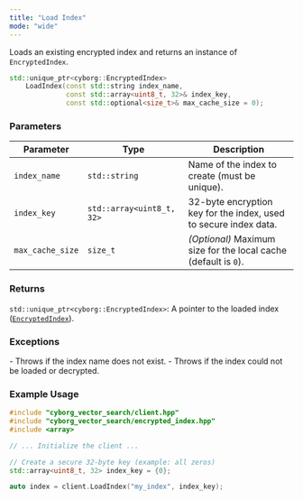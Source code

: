 ```yaml
---
title: "Load Index"
mode: "wide"
---
```


Loads an existing encrypted index and returns an instance of `EncryptedIndex`.

```cpp
std::unique_ptr<cyborg::EncryptedIndex> 
    LoadIndex(const std::string index_name,
              const std::array<uint8_t, 32>& index_key,
              const std::optional<size_t>& max_cache_size = 0);
```

### Parameters

| Parameter | Type | Description |
|----------------|-------------------------------|-----------------------------------------------------|
| `index_name` | `std::string` | Name of the index to create (must be unique). |
| `index_key` | `std::array<uint8_t, 32>` | 32-byte encryption key for the index, used to secure index data. |
| `max_cache_size` | `size_t` | _(Optional)_ Maximum size for the local cache (default is `0`). |

### Returns

`std::unique_ptr<cyborg::EncryptedIndex>`: A pointer to the loaded index ([`EncryptedIndex`](../encrypted-index)).

### Exceptions

<AccordionGroup>
    <Accordion title="std::invalid_argument">
        - Throws if the index name does not exist.
    </Accordion>
    <Accordion title="std::runtime_exception">
        - Throws if the index could not be loaded or decrypted.
    </Accordion>
</AccordionGroup>

### Example Usage

```cpp
#include "cyborg_vector_search/client.hpp"
#include "cyborg_vector_search/encrypted_index.hpp"
#include <array>

// ... Initialize the client ...

// Create a secure 32-byte key (example: all zeros)
std::array<uint8_t, 32> index_key = {0};

auto index = client.LoadIndex("my_index", index_key);
```
